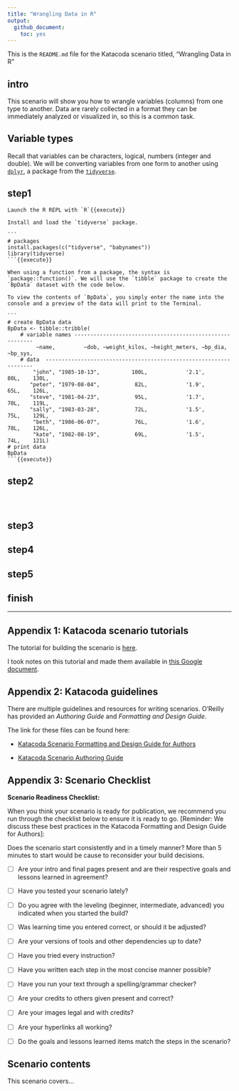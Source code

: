 ```yaml
---
title: "Wrangling Data in R"
output: 
  github_document: 
    toc: yes
---
```


This is the `README.md` file for the Katacoda scenario titled, "Wrangling Data in R"

## intro

This scenario will show you how to wrangle variables (columns) from one type to another. Data are rarely collected in a format they can be immediately analyzed or visualized in, so this is a common task.

## Variable types

Recall that variables can be characters, logical, numbers (integer and double). We will be converting variables from one form to another using [`dplyr`](https://dplyr.tidyverse.org/), a package from the [`tidyverse`](https://www.tidyverse.org/).

## step1

~~~
Launch the R REPL with `R`{{execute}}

Install and load the `tidyverse` package.

```
# packages
install.packages(c("tidyverse", "babynames"))
library(tidyverse)
```{{execute}}

When using a function from a package, the syntax is `package::function()`. We will use the `tibble` package to create the `BpData` dataset with the code below.

To view the contents of `BpData`, you simply enter the name into the console and a preview of the data will print to the Terminal.

```
# create BpData data
BpData <- tibble::tribble(
    # variable names ---------------------------------------------------------
         ~name,         ~dob, ~weight_kilos, ~height_meters, ~bp_dia, ~bp_sys,
    # data  ------------------------------------------------------------------
        "john", "1985-10-13",          100L,            '2.1',     80L,    130L,
       "peter", "1979-08-04",           82L,            '1.9',     65L,    126L,
       "steve", "1981-04-23",           95L,            '1.7',     70L,    119L,
       "sally", "1983-03-28",           72L,            '1.5',     75L,    129L,
        "beth", "1986-06-07",           76L,            '1.6',     78L,    126L,
        "kate", "1982-08-19",           69L,            '1.5',     74L,    121L)
# print data
BpData
```{{execute}}

~~~

## step2

~~~



~~~

## step3

## step4

## step5

## finish

***

## Appendix 1: Katacoda scenario tutorials

The tutorial for building the scenario is [here](https://katacoda.com/scenario-examples/scenarios/create-scenario-101).

I took notes on this tutorial and made them available in [this Google document](https://docs.google.com/document/d/e/2PACX-1vSf2w2onhH5t3IhuD4sYLoWqn46BLKMYFR7q3BHO8QTaRkVgXfhKvnl8T9uHrjmbVpTZVKCWrfxEl0R/pub).

## Appendix 2: Katacoda guidelines

There are multiple guidelines and resources for writing scenarios. O'Reilly has provided an *Authoring Guide* and *Formatting and Design Guide*.

The link for these files can be found here:

+ [Katacoda Scenario Formatting and Design Guide for Authors](https://docs.google.com/document/d/1l4lofG5kAu8JFzumZPCsJJE2muCYe6rHSHCQsMlijd8/edit)

+ [Katacoda Scenario Authoring Guide](https://docs.google.com/document/d/14rudtruZQhRxvD3zcR3g75j5nuOgKGz4CYk8hdhaV-w/edit)

## Appendix 3: Scenario Checklist

**Scenario Readiness Checklist:**

When you think your scenario is ready for publication, we recommend you run through the checklist below to ensure it is ready to go. [Reminder: We discuss these best practices in the Katacoda Formatting and Design Guide for Authors]:

Does the scenario start consistently and in a timely manner? More than 5 minutes to start would be cause to reconsider your build decisions.

- [ ] Are your intro and final pages present and are their respective goals and lessons learned in agreement?

- [ ] Have you tested your scenario lately?

- [ ] Do you agree with the leveling (beginner, intermediate, advanced) you indicated when you started the build?

- [ ] Was learning time you entered correct, or should it be adjusted?

- [ ] Are your versions of tools and other dependencies up to date?

- [ ] Have you tried every instruction?

- [ ] Have you written each step in the most concise manner possible?

- [ ] Have you run your text through a spelling/grammar checker?

- [ ] Are your credits to others given present and correct?

- [ ] Are your images legal and with credits?

- [ ] Are your hyperlinks all working?

- [ ] Do the goals and lessons learned items match the steps in the scenario?


## Scenario contents

This scenario covers...




